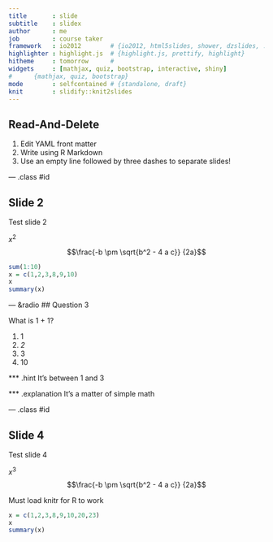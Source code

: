 ```yaml
---
title       : slide
subtitle    : slidex
author      : me
job         : course taker
framework   : io2012        # {io2012, html5slides, shower, dzslides, ...}
highlighter : highlight.js  # {highlight.js, prettify, highlight}
hitheme     : tomorrow      # 
widgets     : [mathjax, quiz, bootstrap, interactive, shiny]
#      {mathjax, quiz, bootstrap}
mode        : selfcontained # {standalone, draft}
knit        : slidify::knit2slides
---
```


## Read-And-Delete

1. Edit YAML front matter
2. Write using R Markdown
3. Use an empty line followed by three dashes to separate slides!

--- .class #id 

## Slide 2

Test slide 2

$x^2$
$$\frac{-b \pm \sqrt{b^2 - 4 a c}} {2a}$$


```r
sum(1:10)
x = c(1,2,3,8,9,10)
x
summary(x)
```

--- &radio
## Question 3

What is 1 + 1?

1. 1
2. _2_
3. 3
4. 10

*** .hint
It's between 1 and 3

*** .explanation
It's a matter of simple math

--- .class #id 

## Slide 4

Test slide 4

$x^3$
$$\frac{-b \pm \sqrt{b^2 - 4 a c}} {2a}$$

Must load knitr for R to work

```r

x = c(1,2,3,8,9,10,20,23)
x
summary(x)
```






